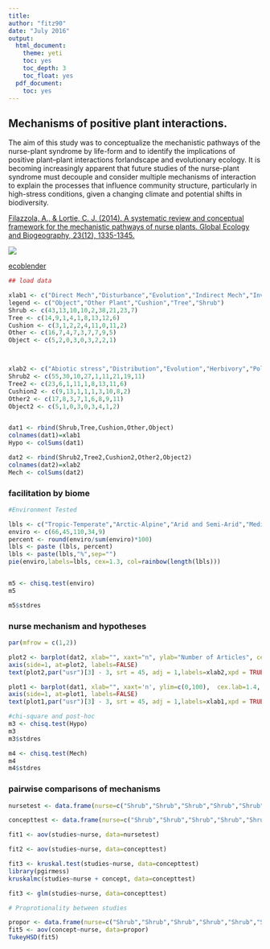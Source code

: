 ```yaml
---
title:
author: "fitz90"
date: "July 2016"
output:
  html_document:
    theme: yeti
    toc: yes
    toc_depth: 3
    toc_float: yes
  pdf_document:
    toc: yes
---
```


## Mechanisms of positive plant interactions.
The aim of this study was to conceptualize the mechanistic pathways of the nurse-plant syndrome by life-form and to identify the implications of positive plant–plant interactions forlandscape and evolutionary ecology. It is becoming
increasingly apparent that future studies of the nurse-plant syndrome must
decouple and consider multiple mechanisms of interaction to explain the processes
that influence community structure, particularly in high-stress conditions, given a changing climate and potential shifts in biodiversity.

[Filazzola, A., & Lortie, C. J. (2014). A systematic review and conceptual framework for the mechanistic pathways of nurse plants. Global Ecology and Biogeography, 23(12), 1335-1345.](http://onlinelibrary.wiley.com/doi/10.1111/geb.12202/full)

![](./shrubfacilitation.JPG)

[ecoblender](http://ecoblender.org)

``` r
## load data

xlab1 <- c("Direct Mech","Disturbance","Evolution","Indirect Mech","Invasion","Populations","Restoration","Stress Gradient","Succession")
legend <- c("Object","Other Plant","Cushion","Tree","Shrub")
Shrub <- c(43,13,10,10,2,38,21,23,7)
Tree <- c(14,9,1,4,1,8,13,12,6)
Cushion <- c(3,1,2,2,4,11,0,11,2)
Other <- c(16,7,4,7,3,7,7,9,5)
Object <- c(5,2,0,3,0,3,2,2,1)



xlab2 <- c("Abiotic stress","Distribution","Evolution","Herbivory","Pollinator","Seeds","Soil moisture","Soil Nutrient","Substrate")
Shrub2 <- c(55,30,10,27,1,11,21,19,11)
Tree2 <- c(23,6,1,11,1,8,13,11,6)
Cushion2 <- c(9,13,1,1,1,3,10,8,2)
Other2 <- c(17,8,3,7,1,6,8,9,11)
Object2 <- c(5,1,0,3,0,3,4,1,2)


dat1 <- rbind(Shrub,Tree,Cushion,Other,Object)
colnames(dat1)=xlab1
Hypo <- colSums(dat1)

dat2 <- rbind(Shrub2,Tree2,Cushion2,Other2,Object2)
colnames(dat2)=xlab2
Mech <- colSums(dat2)
```
### facilitation by biome
``` r

#Environment Tested

lbls <- c("Tropic-Temperate","Arctic-Alpine","Arid and Semi-Arid","Mediterranean ","Other")
enviro <- c(66,45,110,34,9)
percent <- round(enviro/sum(enviro)*100)
lbls <- paste (lbls, percent)
lbls <- paste(lbls,"%",sep="")
pie(enviro,labels=lbls, cex=1.3, col=rainbow(length(lbls)))


m5 <- chisq.test(enviro)
m5

m5$stdres
```

### nurse mechanism and hypotheses
``` r


par(mfrow = c(1,2))

plot2 <- barplot(dat2, xlab="", xaxt="n", ylab="Number of Articles", cex.lab=1.4, cex.names=1.2)
axis(side=1, at=plot2, labels=FALSE)
text(plot2,par("usr")[3] - 3, srt = 45, adj = 1,labels=xlab2,xpd = TRUE)

plot1 <- barplot(dat1, xlab="", xaxt='n', ylim=c(0,100),  cex.lab=1.4, cex.names=1.2, legend.text=TRUE, args.legend= list(x=12, y=110, cex=0.8, legend=legend))
axis(side=1, at=plot1, labels=FALSE)
text(plot1,par("usr")[3] - 3, srt = 45, adj = 1,labels=xlab1,xpd = TRUE)

#chi-square and post-hoc
m3 <- chisq.test(Hypo)
m3
m3$stdres

m4 <- chisq.test(Mech)
m4
m4$stdres
```

### pairwise comparisons of mechanisms
``` r

nursetest <- data.frame(nurse=c("Shrub","Shrub","Shrub","Shrub","Shrub","Shrub","Shrub","Shrub","Shrub","Tree","Tree","Tree","Tree","Tree","Tree","Tree","Tree","Tree","Cushion","Cushion","Cushion","Cushion","Cushion","Cushion","Cushion","Cushion","Cushion","Other","Other","Other","Other","Other","Other","Other","Other","Other","Object","Object","Object","Object","Object","Object","Object","Object","Object"),mech=c("ABS","HRP","POL","SBM","SDT","SMO","SNU","IBT","EVO","ABS","HRP","POL","SBM","SDT","SMO","SNU","IBT","EVO","ABS","HRP","POL","SBM","SDT","SMO","SNU","IBT","EVO","ABS","HRP","POL","SBM","SDT","SMO","SNU","IBT","EVO","ABS","HRP","POL","SBM","SDT","SMO","SNU","IBT","EVO"),studies=c(55,27,1,11,11,21,19,30,10,23,11,1,6,8,13,11,6,1,9,1,1,2,3,10,8,13,1,17,7,1,11,6,8,9,8,3,5,3,0,2,3,4,1,1,0))

concepttest <- data.frame(nurse=c("Shrub","Shrub","Shrub","Shrub","Shrub","Shrub","Shrub","Shrub","Shrub","Tree","Tree","Tree","Tree","Tree","Tree","Tree","Tree","Tree","Cushion","Cushion","Cushion","Cushion","Cushion","Cushion","Cushion","Cushion","Cushion","Other","Other","Other","Other","Other","Other","Other","Other","Other","Object","Object","Object","Object","Object","Object","Object","Object","Object"), concept=c("SGH","MEC","DRS","IDI","IVS","SUC","RES","SPT","EVO","SGH","MEC","DRS","IDI","IVS","SUC","RES","SPT","EVO","SGH","MEC","DRS","IDI","IVS","SUC","RES","SPT","EVO","SGH","MEC","DRS","IDI","IVS","SUC","RES","SPT","EVO","SGH","MEC","DRS","IDI","IVS","SUC","RES","SPT","EVO"), studies=c(23,43,13,10,2,7,21,38,10,12,14,9,4,1,6,13,8,1,11,3,1,2,4,2,0,11,2,9,16,7,7,3,5,7,7,4,2,5,2,3,0,1,2,3,0))

fit1 <- aov(studies~nurse, data=nursetest)

fit2 <- aov(studies~nurse, data=concepttest)

fit3 <- kruskal.test(studies~nurse, data=concepttest)
library(pgirmess)
kruskalmc(studies~nurse + concept, data=concepttest)

fit3 <- glm(studies~nurse, data=concepttest)

# Proprotionality between studies

propor <- data.frame(nurse=c("Shrub","Shrub","Shrub","Shrub","Shrub","Shrub","Shrub","Shrub","Shrub","Tree","Tree","Tree","Tree","Tree","Tree","Tree","Tree","Tree","Cushion","Cushion","Cushion","Cushion","Cushion","Cushion","Cushion","Cushion","Cushion","Other","Other","Other","Other","Other","Other","Other","Other","Other","Object","Object","Object","Object","Object","Object","Object","Object","Object"),concept=c(0.403508772,0.530864198,0.40625,0.384615385,0.2,0.333333333,0.488372093,0.567164179,0.588235294,0.210526316,0.172839506,0.28125,0.153846154,0.1,0.285714286,0.302325581,0.119402985,0.058823529,0.192982456,0.037037037,0.03125,0.076923077,0.4,0.095238095,0,0.164179104,0.117647059,0.157894737,0.197530864,0.21875,0.269230769,0.3,0.238095238,0.162790698,0.104477612,0.235294118,0.035087719,0.061728395,0.0625,0.115384615,0,0.047619048,0.046511628,0.044776119,0))
fit5 <- aov(concept~nurse, data=propor)
TukeyHSD(fit5)
```